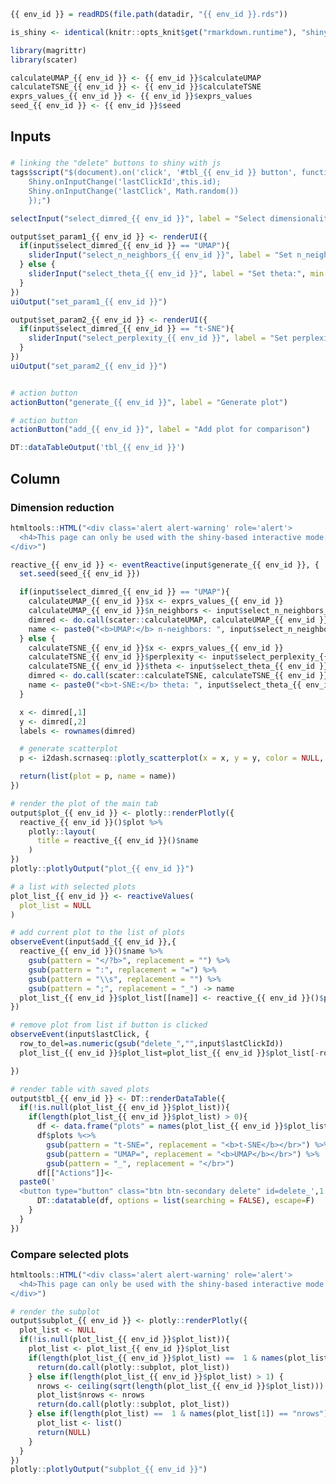 <!-- Component created on  {{ date }}  -->

```r
{{ env_id }} = readRDS(file.path(datadir, "{{ env_id }}.rds"))

is_shiny <- identical(knitr::opts_knit$get("rmarkdown.runtime"), "shiny")

library(magrittr)
library(scater)

calculateUMAP_{{ env_id }} <- {{ env_id }}$calculateUMAP
calculateTSNE_{{ env_id }} <- {{ env_id }}$calculateTSNE
exprs_values_{{ env_id }} <- {{ env_id }}$exprs_values
seed_{{ env_id }} <- {{ env_id }}$seed
```

Inputs {.sidebar}
-------------------------------------
    
    
###


```r
# linking the "delete" buttons to shiny with js
tags$script("$(document).on('click', '#tbl_{{ env_id }} button', function () {
    Shiny.onInputChange('lastClickId',this.id);
    Shiny.onInputChange('lastClick', Math.random())
    });")

selectInput("select_dimred_{{ env_id }}", label = "Select dimensionality reduction method:", choices = list("UMAP", "t-SNE"))

output$set_param1_{{ env_id }} <- renderUI({
  if(input$select_dimred_{{ env_id }} == "UMAP"){
    sliderInput("select_n_neighbors_{{ env_id }}", label = "Set n_neighbors:", min = 2, max = 100, step = 1, value = 15)
  } else {
    sliderInput("select_theta_{{ env_id }}", label = "Set theta:", min = 0, max = 1, step = 0.1, value = 0.5)
  }
})
uiOutput("set_param1_{{ env_id }}")

output$set_param2_{{ env_id }} <- renderUI({
  if(input$select_dimred_{{ env_id }} == "t-SNE"){
    sliderInput("select_perplexity_{{ env_id }}", label = "Set perplexity:", min = 5, max = 50, step = 5, value = 25)
  }
})
uiOutput("set_param2_{{ env_id }}")


# action button
actionButton("generate_{{ env_id }}", label = "Generate plot")

# action button
actionButton("add_{{ env_id }}", label = "Add plot for comparison")

DT::dataTableOutput('tbl_{{ env_id }}')
```


Column {.tabset}
----------------------------------------------------


### Dimension reduction 

<!-- Component created on 2019-09-11 15:38:18 -->

```r
htmltools::HTML("<div class='alert alert-warning' role='alert'>
  <h4>This page can only be used with the shiny-based interactive mode.</h4>
</div>")
```

```r
reactive_{{ env_id }} <- eventReactive(input$generate_{{ env_id }}, {
  set.seed(seed_{{ env_id }})

  if(input$select_dimred_{{ env_id }} == "UMAP"){
    calculateUMAP_{{ env_id }}$x <- exprs_values_{{ env_id }}
    calculateUMAP_{{ env_id }}$n_neighbors <- input$select_n_neighbors_{{ env_id }}
    dimred <- do.call(scater::calculateUMAP, calculateUMAP_{{ env_id }})
    name <- paste0("<b>UMAP:</b> n-neighbors: ", input$select_n_neighbors_{{ env_id }})
  } else {
    calculateTSNE_{{ env_id }}$x <- exprs_values_{{ env_id }}
    calculateTSNE_{{ env_id }}$perplexity <- input$select_perplexity_{{ env_id }}
    calculateTSNE_{{ env_id }}$theta <- input$select_theta_{{ env_id }}
    dimred <- do.call(scater::calculateTSNE, calculateTSNE_{{ env_id }})
    name <- paste0("<b>t-SNE:</b> theta: ", input$select_theta_{{ env_id }}, "; perplexity: ", input$select_perplexity_{{ env_id }})
  }

  x <- dimred[,1]
  y <- dimred[,2]
  labels <- rownames(dimred)

  # generate scatterplot
  p <- i2dash.scrnaseq::plotly_scatterplot(x = x, y = y, color = NULL, text = labels, y_title = "Dimension 2", x_title = "Dimension 1", name = name, type = "scatter")

  return(list(plot = p, name = name))
})

# render the plot of the main tab
output$plot_{{ env_id }} <- plotly::renderPlotly({
  reactive_{{ env_id }}()$plot %>%
    plotly::layout(
      title = reactive_{{ env_id }}()$name
    )
})
plotly::plotlyOutput("plot_{{ env_id }}")

# a list with selected plots
plot_list_{{ env_id }} <- reactiveValues(
  plot_list = NULL
)

# add current plot to the list of plots
observeEvent(input$add_{{ env_id }},{
  reactive_{{ env_id }}()$name %>%
    gsub(pattern = "</?b>", replacement = "") %>%
    gsub(pattern = ":", replacement = "=") %>%
    gsub(pattern = "\\s", replacement = "") %>%
    gsub(pattern = ";", replacement = "_") -> name
  plot_list_{{ env_id }}$plot_list[[name]] <- reactive_{{ env_id }}()$plot
})

# remove plot from list if button is clicked
observeEvent(input$lastClick, {
  row_to_del=as.numeric(gsub("delete_","",input$lastClickId))
  plot_list_{{ env_id }}$plot_list=plot_list_{{ env_id }}$plot_list[-row_to_del]

})

# render table with saved plots
output$tbl_{{ env_id }} <- DT::renderDataTable({
  if(!is.null(plot_list_{{ env_id }}$plot_list)){
    if(length(plot_list_{{ env_id }}$plot_list) > 0){
      df <- data.frame("plots" = names(plot_list_{{ env_id }}$plot_list))
      df$plots %<>%
        gsub(pattern = "t-SNE=", replacement = "<b>t-SNE</b></br>") %>%
        gsub(pattern = "UMAP=", replacement = "<b>UMAP</b></br>") %>%
        gsub(pattern = "_", replacement = "</br>")
      df[["Actions"]]<-
  paste0('
  <button type="button" class="btn btn-secondary delete" id=delete_',1:nrow(df),'>Delete</button>')
      DT::datatable(df, options = list(searching = FALSE), escape=F)
    }
  }
})
```

### Compare selected plots

```r
htmltools::HTML("<div class='alert alert-warning' role='alert'>
  <h4>This page can only be used with the shiny-based interactive mode.</h4>
</div>")
```

```r
# render the subplot
output$subplot_{{ env_id }} <- plotly::renderPlotly({
  plot_list <- NULL
  if(!is.null(plot_list_{{ env_id }}$plot_list)){
    plot_list <- plot_list_{{ env_id }}$plot_list
    if(length(plot_list_{{ env_id }}$plot_list) ==  1 & names(plot_list[1]) != "nrows"){
      return(do.call(plotly::subplot, plot_list))
    } else if(length(plot_list_{{ env_id }}$plot_list) > 1) {
      nrows <- ceiling(sqrt(length(plot_list_{{ env_id }}$plot_list)))
      plot_list$nrows <- nrows
      return(do.call(plotly::subplot, plot_list))
    } else if(length(plot_list) ==  1 & names(plot_list[1]) == "nrows"){
      plot_list <- list()
      return(NULL)
    }
  }
})
plotly::plotlyOutput("subplot_{{ env_id }}")
```


